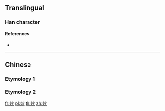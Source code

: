 ==Translingual==

===Han character===
{{Han char|rn=86|rad=火|as=04|sn=8|four=|canj=FF,XFF|ids=⿰火火}}

====References====
* {{Han ref|kx=0667.140|dkj=18911|dj=1076.220|hdz=32193.050|uh=708F}}

----

==Chinese==

===Etymology 1===
{{zh-see|炎|v}}

===Etymology 2===
{{zh-see|烗|v}}

[[fr:炏]]
[[pl:炏]]
[[th:炏]]
[[zh:炏]]